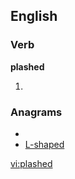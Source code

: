 ==English==

===Verb===
'''plashed'''

# {{present participle of|[[plash]]}}

===Anagrams===
* {{alphagram|adehlps}}
* [[L-shaped#English|L-shaped]]

[[vi:plashed]]